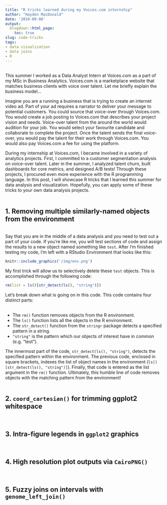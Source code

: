---
title: "R tricks learned during my Voices.com internship"
author: "Hayden MacDonald"
date: '2019-09-08'
output:
  blogdown::html_page:
    toc: true
slug: code-tricks
tags: 
- data visualization
- data joins
- R
---
&nbsp;  
This summer I worked as a Data Analyst Intern at Voices.com as a part of my MSc in Business Analytics. Voices.com is a marketplace website that matches business clients with voice over talent. Let me briefly explain the business model...  

Imagine you are a running a business that is trying to create an internet video ad. Part of your ad requires a narrator to deliver your message to potential customers. You could source that voice-over through Voices.com. You would create a job posting to Voices.com that describes your project vision and needs. Voice-over talent from the around the world would audition for your job. You would select your favourite candidate and collaborate to complete the project. Once the talent sends the final voice-over, you would pay the talent for their work through Voices.com. You would also pay Voices.com a fee for using the platform.  

During my internship at Voices.com, I became involved in a variety of analytics projects. First, I committed to a customer segmentation analysis on voice-over talent. Later in the summer, I analyzed talent churn, built dashboards for core metrics, and designed A/B tests! Through these projects, I procured even more experience with the R programming language. In this post, I will showcase R tricks that I learned this summer for data analysis and visualization. Hopefully, you can apply some of these tricks to your own data analysis projects.  
&nbsp;  

## 1. Removing multiple similarly-named objects from the environment
&nbsp;  
Say that you are in the middle of a data analysis and you need to test out a part of your code. If you're like me,  you will test sections of code and assign the results to a new object named something like `test`. After I'm finished testing my code, I'm left with a RStudio Environment that looks like this:  

```{r, echo=FALSE, out.width='75%'}
knitr::include_graphics('/img/env.png')
```

My first trick will allow us to selectively delete these `test` objects. This is accomplished through the following code:  

```{r, eval = FALSE}
rm(list = ls()[str_detect(ls(), "string")])
```

Let's break down what is going on in this code. This code contains four distinct parts:  
&nbsp;  

- The `rm()` function removes objects from the R environment.  
- The  `ls()` function lists all the objects in the R environment.  
- The `str_detect()` function from the `stringr` package detects a specified pattern in a string.  
- `"string"` is the pattern which our objects of interest have in common (e.g. "test").  

The innermost part of the code, `str_detect(ls(), "string")`, detects the specified pattern within the environment. The previous code, enclosed in square brackets, indexes the list of object names in the environment (`ls()[str_detect(ls(), "string")]`). Finally, that code is entered as the list argument in the `rm()` function. Ultimately, this humble line of code removes objects with the matching pattern from the environment!  
&nbsp;  

## 2. `coord_cartesian()` for trimming ggplot2 whitespace

  
&nbsp;  

## 3. Intra-figure legends in `ggplot2` graphics

  
&nbsp;  

## 4. High resolution plot outputs via `CairoPNG()`

  
&nbsp;  

## 5. Fuzzy joins on intervals with `genome_left_join()`

  
&nbsp;  























